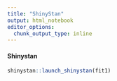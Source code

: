 ```yaml
---
title: "ShinyStan"
output: html_notebook
editor_options: 
  chunk_output_type: inline
---
```


#### Shinystan

```r
shinystan::launch_shinystan(fit1)
```
